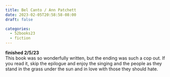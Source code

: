 ```yaml
---
title: Bel Canto / Ann Patchett
date: 2023-02-05T20:58:58-08:00
draft: false

categories:
  - 52books23
  - fiction
---
```


**finished 2/5/23**   \
This book was so wonderfully written, but the ending was such a cop out. If you read it, skip the epilogue and enjoy the singing and the people as they stand in the grass under the sun and in love with those they should hate. 